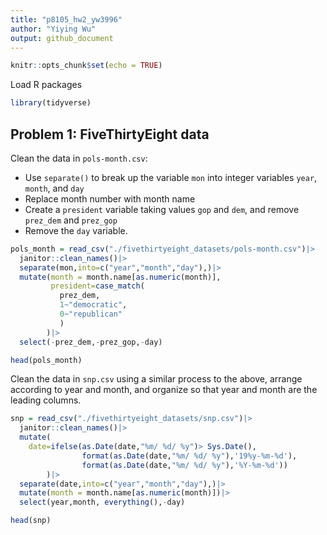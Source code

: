 ```yaml
---
title: "p8105_hw2_yw3996"
author: "Yiying Wu"
output: github_document
---
```


```r
knitr::opts_chunk$set(echo = TRUE)
```

Load R packages
```r
library(tidyverse)
```


## Problem 1: FiveThirtyEight data
Clean the data in `pols-month.csv`: 

* Use `separate()` to break up the variable `mon` into integer variables `year`, `month`, and `day` 
* Replace month number with month name
* Create a `president` variable taking values `gop` and `dem`, and remove `prez_dem` and `prez_gop` 
* Remove the `day` variable.
```r
pols_month = read_csv("./fivethirtyeight_datasets/pols-month.csv")|>
  janitor::clean_names()|>
  separate(mon,into=c("year","month","day"),)|>
  mutate(month = month.name[as.numeric(month)],
         president=case_match(
           prez_dem,
           1~"democratic",
           0~"republican"
           )
        )|>
  select(-prez_dem,-prez_gop,-day)

head(pols_month)
```

Clean the data in `snp.csv` using a similar process to the above, arrange according to year and month, and organize so that year and month are the leading columns.
```r
snp = read_csv("./fivethirtyeight_datasets/snp.csv")|>
  janitor::clean_names()|>
  mutate(
    date=ifelse(as.Date(date,"%m/ %d/ %y")> Sys.Date(),
                format(as.Date(date,"%m/ %d/ %y"),'19%y-%m-%d'),
                format(as.Date(date,"%m/ %d/ %y"),'%Y-%m-%d'))
        )|>
  separate(date,into=c("year","month","day"),)|>
  mutate(month = month.name[as.numeric(month)])|>
  select(year,month, everything(),-day)

head(snp)
```



